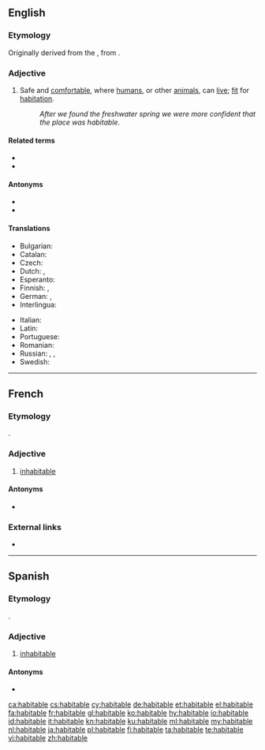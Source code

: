 ==English==

===Etymology===
Originally derived from the {{bor|en|la|habitābilis||habitable|notext=1}}, from {{m|la|habitō||dwell, live}}.

===Adjective===
{{en-adj}}

# Safe and [[comfortable]], where [[humans]], or other [[animals]], can [[live]]; [[fit]] for [[habitation]].
#: ''After we found the freshwater spring we were more confident that the place was habitable''.

====Related terms====
* {{l|en|habitat}}
* {{l|en|inhabitable}}

====Antonyms====
* {{l|en|unhabitable}}
* {{l|en|uninhabitable}}

====Translations====
{{trans-top|where humans or other animals can live}}
* Bulgarian: {{t+|bg|обитаем|sc=Cyrl}}
* Catalan: {{t+|ca|habitable}}
* Czech: {{t|cs|obyvatelný}}
* Dutch: {{t+|nl|bewoonbaar}}, {{t+|nl|bewoonbare}}
* Esperanto: {{t|eo|enloĝebla}}
* Finnish: {{t+|fi|asuttava}}, {{t|fi|asuinkelpoinen}}
* German: {{t+|de|bewohnbar}}, {{t+|de|habitabel}}
* Interlingua: {{t|ia|habitabile}}
{{trans-mid}}
* Italian: {{t+|it|abitabile}}
* Latin: {{t|la|habitabilis}}
* Portuguese: {{t+|pt|habitável}}
* Romanian: {{t+|ro|locuibil}}
* Russian: {{t|ru|[[приго́дный]] [[для]] [[жизнь|жи́зни]]}}, {{t|ru|[[го́дный]] [[для]] [[жильё|жилья́]]}}, {{t+|ru|жило́й}}
* Swedish: {{t+|sv|beboelig}}
{{trans-bottom}}

{{trans-see|inhabited}}

----

==French==

===Etymology===
{{bor|fr|la|habitabilis}}.

===Adjective===
{{fr-adj}}

# [[inhabitable]]

====Antonyms====
* {{l|fr|inhabitable}}

===External links===
* {{R:TLFi}}

----

==Spanish==

===Etymology===
{{bor|es|la|habitabilis}}.

===Adjective===
{{es-adj}}

# [[inhabitable]]

====Antonyms====
* {{l|es|inhabitable}}
[[ca:habitable]]
[[cs:habitable]]
[[cy:habitable]]
[[de:habitable]]
[[et:habitable]]
[[el:habitable]]
[[fa:habitable]]
[[fr:habitable]]
[[gl:habitable]]
[[ko:habitable]]
[[hy:habitable]]
[[io:habitable]]
[[id:habitable]]
[[it:habitable]]
[[kn:habitable]]
[[ku:habitable]]
[[ml:habitable]]
[[my:habitable]]
[[nl:habitable]]
[[ja:habitable]]
[[pl:habitable]]
[[fi:habitable]]
[[ta:habitable]]
[[te:habitable]]
[[vi:habitable]]
[[zh:habitable]]